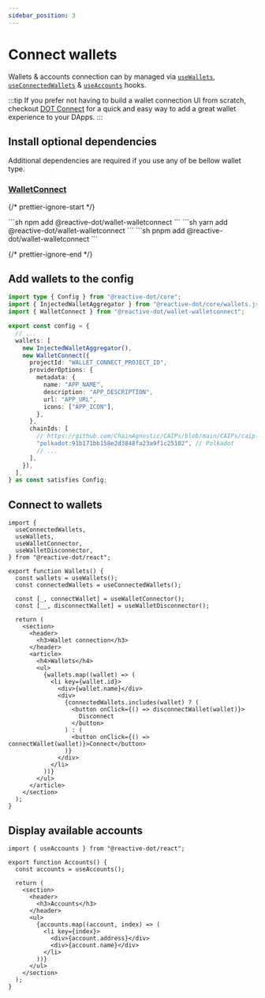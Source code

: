 ```yaml
---
sidebar_position: 3
---
```



# Connect wallets

Wallets & accounts connection can by managed via [`useWallets`](/api/react/function/useWallets), [`useConnectedWallets`](/api/react/function/useConnectedWallets) & [`useAccounts`](/api/react/function/useAccounts) hooks.

:::tip
If you prefer not having to build a wallet connection UI from scratch, checkout [DOT Connect](https://dotconnect.dev/) for a quick and easy way to add a great wallet experience to your DApps.
:::

## Install optional dependencies

Additional dependencies are required if you use any of be bellow wallet type.

### [WalletConnect](https://walletconnect.com/)

{/* prettier-ignore-start */}

<Tabs>
  <TabItem value="npm" label="npm" default>
    ```sh
    npm add @reactive-dot/wallet-walletconnect
    ```
  </TabItem>
  <TabItem value="yarn" label="yarn">
    ```sh
    yarn add @reactive-dot/wallet-walletconnect
    ```
  </TabItem>
    <TabItem value="pnpm" label="pnpm">
    ```sh
    pnpm add @reactive-dot/wallet-walletconnect
    ```
  </TabItem>
</Tabs>

{/* prettier-ignore-end */}

## Add wallets to the config

```ts title="config.ts"
import type { Config } from "@reactive-dot/core";
import { InjectedWalletAggregator } from "@reactive-dot/core/wallets.js";
import { WalletConnect } from "@reactive-dot/wallet-walletconnect";

export const config = {
  // ...
  wallets: [
    new InjectedWalletAggregator(),
    new WalletConnect({
      projectId: "WALLET_CONNECT_PROJECT_ID",
      providerOptions: {
        metadata: {
          name: "APP_NAME",
          description: "APP_DESCRIPTION",
          url: "APP_URL",
          icons: ["APP_ICON"],
        },
      },
      chainIds: [
        // https://github.com/ChainAgnostic/CAIPs/blob/main/CAIPs/caip-13.md
        "polkadot:91b171bb158e2d3848fa23a9f1c25182", // Polkadot
        // ...
      ],
    }),
  ],
} as const satisfies Config;
```

## Connect to wallets

```tsx title="wallets.tsx"
import {
  useConnectedWallets,
  useWallets,
  useWalletConnector,
  useWalletDisconnector,
} from "@reactive-dot/react";

export function Wallets() {
  const wallets = useWallets();
  const connectedWallets = useConnectedWallets();

  const [_, connectWallet] = useWalletConnector();
  const [__, disconnectWallet] = useWalletDisconnector();

  return (
    <section>
      <header>
        <h3>Wallet connection</h3>
      </header>
      <article>
        <h4>Wallets</h4>
        <ul>
          {wallets.map((wallet) => (
            <li key={wallet.id}>
              <div>{wallet.name}</div>
              <div>
                {connectedWallets.includes(wallet) ? (
                  <button onClick={() => disconnectWallet(wallet)}>
                    Disconnect
                  </button>
                ) : (
                  <button onClick={() => connectWallet(wallet)}>Connect</button>
                )}
              </div>
            </li>
          ))}
        </ul>
      </article>
    </section>
  );
}
```

## Display available accounts

```tsx title="accounts.tsx"
import { useAccounts } from "@reactive-dot/react";

export function Accounts() {
  const accounts = useAccounts();

  return (
    <section>
      <header>
        <h3>Accounts</h3>
      </header>
      <ul>
        {accounts.map((account, index) => (
          <li key={index}>
            <div>{account.address}</div>
            <div>{account.name}</div>
          </li>
        ))}
      </ul>
    </section>
  );
}
```
